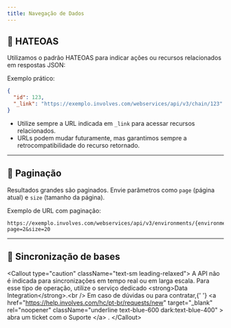 ```yaml
---
title: Navegação de Dados
---
```



## 🔗 HATEOAS

Utilizamos o padrão HATEOAS para indicar ações ou recursos relacionados em respostas JSON:

Exemplo prático:

```json
{
  "id": 123,
  "_link": "https://exemplo.involves.com/webservices/api/v3/chain/123"
}
```

- Utilize sempre a URL indicada em `_link` para acessar recursos relacionados.
- URLs podem mudar futuramente, mas garantimos sempre a retrocompatibilidade do recurso retornado.

---

## 📑 Paginação

Resultados grandes são paginados. Envie parâmetros como `page` (página atual) e `size` (tamanho da página).

Exemplo de URL com paginação:

```
https://exemplo.involves.com/webservices/api/v3/environments/{environmentId}/resource?page=2&size=20
```

---

## 🔄 Sincronização de bases

<Callout type="caution" className="text-sm leading-relaxed"&gt;
  A API não é indicada para sincronizações em tempo real ou em larga escala. Para esse tipo de
  operação, utilize o serviço dedicado <strong&gt;Data Integration</strong&gt;.<br /&gt;
  Em caso de dúvidas ou para contratar,{&apos; &apos;}
  <a
    href="https://help.involves.com/hc/pt-br/requests/new"
    target="_blank"
    rel="noopener"
    className="underline text-blue-600 dark:text-blue-400"
  &gt;
    abra um ticket com o Suporte
  </a&gt;
  .
</Callout&gt;
